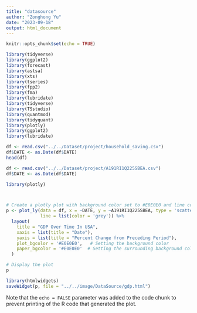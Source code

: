 ---
title: "datasource"
author: "Zonghong Yu"
date: "2023-09-18"
output: html_document
---

```{r setup, include=FALSE}
knitr::opts_chunk$set(echo = TRUE)
```

```{r}
library(tidyverse)
library(ggplot2)
library(forecast)
library(astsa) 
library(xts)
library(tseries)
library(fpp2)
library(fma)
library(lubridate)
library(tidyverse)
library(TSstudio)
library(quantmod)
library(tidyquant)
library(plotly)
library(ggplot2)
library(lubridate)
```


```{r}
df <- read.csv("../../Dataset/project/household_saving.csv")
df$DATE <- as.Date(df$DATE)
head(df)
```

```{r, echo=FALSE, results='hide',warning=FALSE,message=FALSE}
df <- read.csv("../../Dataset/project/A191RI1Q225SBEA.csv")
df$DATE <- as.Date(df$DATE)
```

```{r, echo=FALSE,warning=FALSE,message=FALSE}

library(plotly)



# Create a plotly plot with background color set to #E0E0E0 and line color set to grey
p <- plot_ly(data = df, x = ~DATE, y = ~A191RI1Q225SBEA, type = 'scatter', mode = 'lines', 
             line = list(color = 'grey')) %>%
  layout(
    title = "GDP Over Time In USA",
    xaxis = list(title = "Date"),
    yaxis = list(title = "Percent Change from Preceding Period"),
    plot_bgcolor = '#E0E0E0',   # Setting the background color
    paper_bgcolor = '#E0E0E0'  # Setting the surrounding background color
  )

# Display the plot
p

```   


```{r, echo=FALSE}
library(htmlwidgets)
saveWidget(p, file = "../../image/DataSource/gdp.html")

```

Note that the `echo = FALSE` parameter was added to the code chunk to prevent printing of the R code that generated the plot.
